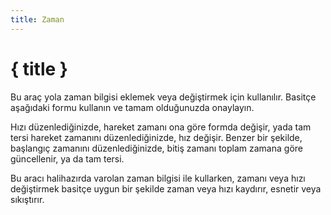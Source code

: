 ```yaml
---
title: Zaman
---
```


<script>
</script>

# <CalendarClock size="24" class="inline-block" style="margin-bottom: 5px" /> { title }

Bu araç yola zaman bilgisi eklemek veya değiştirmek için kullanılır.
Basitçe aşağıdaki formu kullanın ve tamam olduğunuzda onaylayın.

<div class="flex flex-row justify-center">
    <Time class="text-foreground p-3 border rounded-md shadow-lg" />
</div>

Hızı düzenlediğinizde, hareket zamanı ona göre formda değişir, yada tam tersi hareket zamanını düzenlediğinizde, hız değişir.
Benzer bir şekilde, başlangıç zamanını düzenlediğinizde, bitiş zamanı toplam zamana göre güncellenir, ya da tam tersi.

<DocsNote>

Bu aracı halihazırda varolan zaman bilgisi ile kullarken, zamanı veya hızı değiştirmek basitçe uygun bir şekilde zaman veya hızı kaydırır, esnetir veya sıkıştırır.

</DocsNote>
